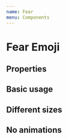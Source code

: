 ```yaml
---
name: Fear
menu: Components
---
```



# Fear Emoji

## Properties

<Props of={Fear} />

## Basic usage

<Playground>
  <Fear />
</Playground>

## Different sizes

<Playground>
  <div style={{display: "flex", padding: 20, flexWrap: 'wrap'}}>
    <Fear size={3} />
    <Fear size={4} />
    <Fear size={5} />
    <Fear size={6} />
    <Fear size={7} />
    <Fear size={8} />
    <Fear size={9} />
    <Fear size={10} />
  </div>
</Playground>

## No animations

<Playground>
  <Fear animate={false} />
</Playground>